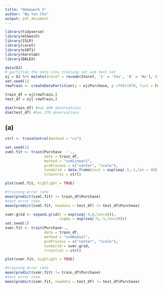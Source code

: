 ```yaml
---
title: "Homework 5"
author: "Na Yun Cho"
output: pdf_document
---
```

```r
library(tidyverse)
library(mlbench)
library(ISLR)
library(caret)
library(e1071)
library(kernlab)
library(DALEX)
```

```r
data(OJ)
# partition the data into training set and test set 
oj = OJ %>% mutate(Store7 = recode(Store7, '1' = 'Yes', '0' = 'No'), Store7 = as.numeric(Store7))
set.seed(1)
rowTrain <- createDataPartition(y = oj$Purchase, p =799/1070, list = FALSE)

train_df = oj[rowTrain,]
test_df = oj[-rowTrain,]

dim(train_df) #has 800 observations
dim(test_df) #has 270 observations
```

## (a)
```r
ctrl <- trainControl(method = "cv")

set.seed(1)
svml.fit <- train(Purchase  ~ ., 
                  data = train_df, 
                  method = "svmLinear2",
                  preProcess = c("center", "scale"),
                  tuneGrid = data.frame(cost = exp(seq(-3,-1,len = 40))),
                  trControl = ctrl)

plot(svml.fit, highlight = TRUE)

#training error rate 
mean(predict(svml.fit) != train_df$Purchase)
#test error rate
mean(predict(svml.fit, newdata = test_df) != test_df$Purchase)
```


```r
svmr.grid <- expand.grid(C = exp(seq(-4,0,len=10)),
                         sigma = exp(seq(-5,-3,len=20)))
set.seed(1)             
svmr.fit <- train(Purchase~., 
                  data = train_df,
                  method = "svmRadial",
                  preProcess = c("center", "scale"),
                  tuneGrid = svmr.grid,
                  trControl = ctrl)

plot(svmr.fit, highlight = TRUE)

#training error rate
mean(predict(svmr.fit) != train_df$Purchase)
#test error rate 
mean(predict(svmr.fit, newdata = test_df) != test_df$Purchase)
```





